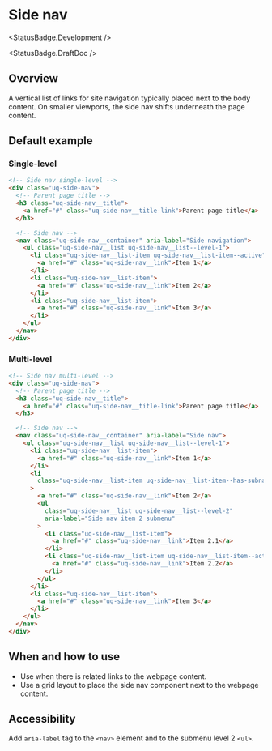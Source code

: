 
<Meta of={SideNavStories} />

# Side nav

<StatusBadge.Development />

<StatusBadge.DraftDoc />

## Overview

A vertical list of links for site navigation typically placed next to the body content. On smaller viewports, the side nav shifts underneath the page content.

## Default example

### Single-level

<Canvas sourceState="hidden">
  <Story of={SideNavStories.sideNavSingleLevel} /> 
</Canvas>

```html
<!-- Side nav single-level -->
<div class="uq-side-nav">
  <!-- Parent page title -->
  <h3 class="uq-side-nav__title">
    <a href="#" class="uq-side-nav__title-link">Parent page title</a>
  </h3>

  <!-- Side nav -->
  <nav class="uq-side-nav__container" aria-label="Side navigation">
    <ul class="uq-side-nav__list uq-side-nav__list--level-1">
      <li class="uq-side-nav__list-item uq-side-nav__list-item--active">
        <a href="#" class="uq-side-nav__link">Item 1</a>
      </li>
      <li class="uq-side-nav__list-item">
        <a href="#" class="uq-side-nav__link">Item 2</a>
      </li>
      <li class="uq-side-nav__list-item">
        <a href="#" class="uq-side-nav__link">Item 3</a>
      </li>
    </ul>
  </nav>
</div>
```

### Multi-level

<Canvas sourceState="hidden">
  <Story of={SideNavStories.sideNavMultiLevel} /> 
</Canvas>

```html
<!-- Side nav multi-level -->
<div class="uq-side-nav">
  <!-- Parent page title -->
  <h3 class="uq-side-nav__title">
    <a href="#" class="uq-side-nav__title-link">Parent page title</a>
  </h3>

  <!-- Side nav -->
  <nav class="uq-side-nav__container" aria-label="Side nav">
    <ul class="uq-side-nav__list uq-side-nav__list--level-1">
      <li class="uq-side-nav__list-item">
        <a href="#" class="uq-side-nav__link">Item 1</a>
      </li>
      <li
        class="uq-side-nav__list-item uq-side-nav__list-item--has-subnav uq-side-nav__list-item--active uq-side-nav__list-item--open"
      >
        <a href="#" class="uq-side-nav__link">Item 2</a>
        <ul
          class="uq-side-nav__list uq-side-nav__list--level-2"
          aria-label="Side nav item 2 submenu"
        >
          <li class="uq-side-nav__list-item">
            <a href="#" class="uq-side-nav__link">Item 2.1</a>
          </li>
          <li class="uq-side-nav__list-item uq-side-nav__list-item--active">
            <a href="#" class="uq-side-nav__link">Item 2.2</a>
          </li>
        </ul>
      </li>
      <li class="uq-side-nav__list-item">
        <a href="#" class="uq-side-nav__link">Item 3</a>
      </li>
    </ul>
  </nav>
</div>
```

## When and how to use

*   Use when there is related links to the webpage content.
*   Use a grid layout to place the side nav component next to the webpage content.

## Accessibility

Add `aria-label` tag to the `<nav>` element and to the submenu level 2 `<ul>`.

